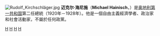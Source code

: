 {{unreferenced|time=2012-10-16}}
[[File:Rudolf_Kirchschläger.jpg|thumb]]
'''迈克尔·海尼施'''（'''Michael Hainisch'''，{{bd|1858年||1940年||catIdx=H}}）是[[奥地利第一共和国|奥地利第一共和国]]第二任總統（1920年－1928年）。他是一個自由主義經濟學者、政治家和社會活動家，不屬於任何政黨。


{{前後任|[[卡尔·塞茨|卡尔·塞茨]]|[[威廉·米克拉斯|威廉·米克拉斯]]|[[奥地利总统|奥地利总统]]|1920年－1928年}}

{{奥地利总统}}

{{Authority control}}
[[Category:奥地利总统|H]]
[[Category:萊比錫大學校友|H]]
[[Category:柏林洪堡大學校友|H]]
[[Category:維也納大學校友|H]]